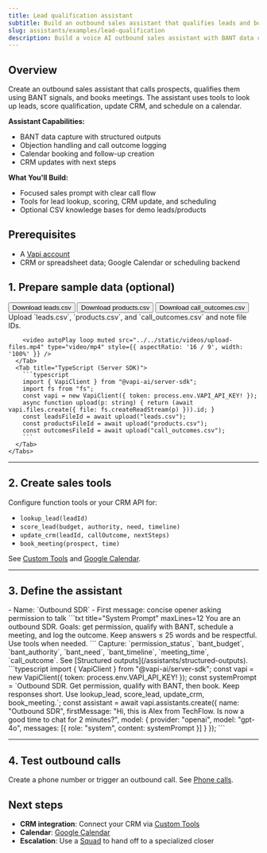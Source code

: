 ```yaml
---
title: Lead qualification assistant
subtitle: Build an outbound sales assistant that qualifies leads and books meetings using tools
slug: assistants/examples/lead-qualification
description: Build a voice AI outbound sales assistant with BANT data capture, CRM integration, objection handling, and automated follow-ups using Vapi Assistants.
---
```


## Overview

Create an outbound sales assistant that calls prospects, qualifies them using BANT signals, and books meetings. The assistant uses tools to look up leads, score qualification, update CRM, and schedule on a calendar.

**Assistant Capabilities:**
* BANT data capture with structured outputs
* Objection handling and call outcome logging
* Calendar booking and follow-up creation
* CRM updates with next steps

**What You'll Build:**
* Focused sales prompt with clear call flow
* Tools for lead lookup, scoring, CRM update, and scheduling
* Optional CSV knowledge bases for demo leads/products

## Prerequisites

* A [Vapi account](https://dashboard.vapi.ai/)
* CRM or spreadsheet data; Google Calendar or scheduling backend

## 1. Prepare sample data (optional)

<Steps>
  <Step title="Download sample spreadsheets">
    <div className="flex gap-2">
      <Download src="../../static/spreadsheets/lead-qualification/leads.csv">
        <Button intent="primary">Download leads.csv</Button>
      </Download>
      <Download src="../../static/spreadsheets/lead-qualification/products.csv">
        <Button intent="primary">Download products.csv</Button>
      </Download>
      <Download src="../../static/spreadsheets/lead-qualification/call_outcomes.csv">
        <Button intent="primary">Download call_outcomes.csv</Button>
      </Download>
    </div>
  </Step>
  <Step title="Upload files (optional)">
    <Tabs>
      <Tab title="Dashboard">
        Upload `leads.csv`, `products.csv`, and `call_outcomes.csv` and note file IDs.
        
        <video autoPlay loop muted src="../../static/videos/upload-files.mp4" type="video/mp4" style={{ aspectRatio: '16 / 9', width: '100%' }} />
      </Tab>
      <Tab title="TypeScript (Server SDK)">
        ```typescript
        import { VapiClient } from "@vapi-ai/server-sdk";
        import fs from "fs";
        const vapi = new VapiClient({ token: process.env.VAPI_API_KEY! });
        async function upload(p: string) { return (await vapi.files.create({ file: fs.createReadStream(p) })).id; }
        const leadsFileId = await upload("leads.csv");
        const productsFileId = await upload("products.csv");
        const outcomesFileId = await upload("call_outcomes.csv");
        ```
      </Tab>
    </Tabs>
  </Step>
</Steps>

---

## 2. Create sales tools

Configure function tools or your CRM API for:
- `lookup_lead(leadId)`
- `score_lead(budget, authority, need, timeline)`
- `update_crm(leadId, callOutcome, nextSteps)`
- `book_meeting(prospect, time)`

See [Custom Tools](/tools/custom-tools) and [Google Calendar](/tools/google-calendar).

---

## 3. Define the assistant

<Tabs>
  <Tab title="Dashboard">
    <Steps>
      <Step title="Create assistant">
        - Name: `Outbound SDR`
        - First message: concise opener asking permission to talk
      </Step>
      <Step title="System prompt">
        ```txt title="System Prompt" maxLines=12
        You are an outbound SDR. Goals: get permission, qualify with BANT, schedule a meeting, and log the outcome. Keep answers ≤ 25 words and be respectful. Use tools when needed.
        ```
      </Step>
      <Step title="Structured outputs">
        Capture: `permission_status`, `bant_budget`, `bant_authority`, `bant_need`, `bant_timeline`, `meeting_time`, `call_outcome`.
        See [Structured outputs](/assistants/structured-outputs).
      </Step>
    </Steps>
  </Tab>
  <Tab title="TypeScript (Server SDK)">
    ```typescript
    import { VapiClient } from "@vapi-ai/server-sdk";
    const vapi = new VapiClient({ token: process.env.VAPI_API_KEY! });
    const systemPrompt = `Outbound SDR. Get permission, qualify with BANT, then book. Keep responses short. Use lookup_lead, score_lead, update_crm, book_meeting.`;
    const assistant = await vapi.assistants.create({
      name: "Outbound SDR",
      firstMessage: "Hi, this is Alex from TechFlow. Is now a good time to chat for 2 minutes?",
      model: { provider: "openai", model: "gpt-4o", messages: [{ role: "system", content: systemPrompt }] }
    });
    ```
  </Tab>
</Tabs>

---

## 4. Test outbound calls

Create a phone number or trigger an outbound call. See [Phone calls](/quickstart/phone).

## Next steps

- **CRM integration**: Connect your CRM via [Custom Tools](/tools/custom-tools)
- **Calendar**: [Google Calendar](/tools/google-calendar)
- **Escalation**: Use a [Squad](/squads) to hand off to a specialized closer

